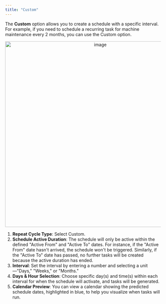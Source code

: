 ```yaml
---
title: "Custom"
---
```



The **Custom** option allows you to create a schedule with a specific interval. For example, if you need to schedule a recurring task for machine maintenance every 2 months, you can use the Custom option.

<div align="center">
  <img src="https://t3837933.p.clickup-attachments.com/t3837933/57791c4f-24ca-4168-b76b-268eb92b14b9/image.png" alt="image" width="600" />
</div>

1. **Repeat Cycle Type**: Select Custom.
2. **Schedule Active Duration**: The schedule will only be active within the defined "Active From" and "Active To" dates. For instance, if the "Active From" date hasn't arrived, the schedule won't be triggered. Similarly, if the "Active To" date has passed, no further tasks will be created because the active duration has ended.
3. **Interval**: Set the interval by entering a number and selecting a unit—"Days," "Weeks," or "Months."
4. **Days & Hour Selection**: Choose specific day(s) and time(s) within each interval for when the schedule will activate, and tasks will be generated.
5. **Calendar Preview**: You can view a calendar showing the predicted schedule dates, highlighted in blue, to help you visualize when tasks will run.